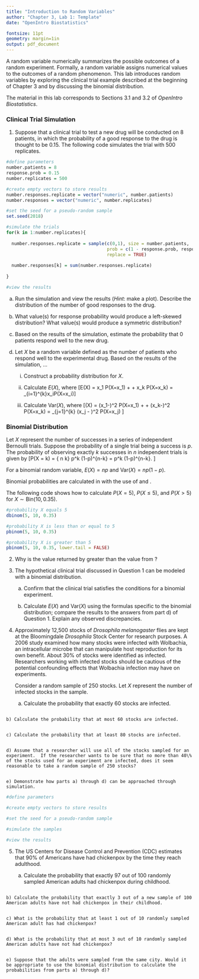 ```yaml
---
title: "Introduction to Random Variables"
author: "Chapter 3, Lab 1: Template"
date: "OpenIntro Biostatistics"

fontsize: 11pt
geometry: margin=1in
output: pdf_document
---
```


\begin{small}
	
	\textbf{Topics}
	\begin{itemize}
	  \item Distributions of random variables
	  \item Mean and variance of a random variable
	  \item Binomial distribution
	\end{itemize}
	
\end{small}

A random variable numerically summarizes the possible outcomes of a random experiment. Formally, a random variable assigns numerical values to the outcomes of a random phenomenon. This lab introduces random variables by exploring the clinical trial example described at the beginning of Chapter 3 and by discussing the binomial distribution.

The material in this lab corresponds to Sections 3.1 and 3.2 of *OpenIntro Biostatistics*.

### Clinical Trial Simulation

1. Suppose that a clinical trial to test a new drug will be conducted on 8 patients, in which the probability of a good response to the drug is thought to be 0.15. The following code simulates the trial with 500 replicates.

<!---
Set eval = TRUE for the results to display in the knitted PDF.
--->

```r
#define parameters
number.patients = 8
response.prob = 0.15
number.replicates = 500

#create empty vectors to store results
number.responses.replicate = vector("numeric", number.patients)
number.responses = vector("numeric", number.replicates)

#set the seed for a pseudo-random sample
set.seed(2018)

#simulate the trials
for(k in 1:number.replicates){
  
  number.responses.replicate = sample(c(0,1), size = number.patients,
                                      prob = c(1 - response.prob, response.prob),
                                      replace = TRUE)
  
  number.responses[k] = sum(number.responses.replicate)
  
}

#view the results

```

a) Run the simulation and view the results (*Hint*: make a plot). Describe the distribution of the number of good responses to the drug.
    



    

b) What value(s) for response probability would produce a left-skewed distribution? What value(s) would produce a symmetric distribution?





c) Based on the results of the simulation, estimate the probability that 0 patients respond well to the new drug. 
    
    
    
    

d) Let $X$ be a random variable defined as the number of patients who respond well to the experimental drug. Based on the results of the simulation, $\dots$

    i. Construct a probability distribution for $X$.
          
          
          
          
  
    ii. Calculate $E(X)$, where 
    \[E(X) 	= x_1 P(X=x_1) + \cdots + x_k P(X=x_k) = \sum_{i=1}^{k}x_iP(X=x_i)\]
  
  
  
  
  
    iii. Calculate $\text{Var}(X)$, where
    \[\text{Var}(X) = (x_1-\mu)^2 P(X=x_1) + \cdots + (x_k-\mu)^2 P(X=x_k) = \sum_{j=1}^{k} (x_j - \mu)^2 P(X=x_j) \]





\newpage

### Binomial Distribution

Let $X$ represent the number of successes in a series of independent Bernoulli trials. Suppose the probability of a single trial being a success is $p$. The probability of observing exactly $k$ successes in $n$ independent trials is given by
\[P(X = k) = { n \choose k} p^k (1-p)^{n-k} = \frac{n!}{k!(n-k)!} p^k (1-p)^{n-k}. \]

For a binomial random variable, $E(X) = np$ and $\text{Var}(X) = np(1-p)$.

Binomial probabilities are calculated in \textsf{R} with the use of \texttt{dbinom} and \texttt{pbinom}.

The following code shows how to calculate $P(X = 5)$, $P(X \leq 5)$, and $P(X > 5)$ for $X \sim \text{Bin}(10, 0.35)$. 

```r
#probability X equals 5
dbinom(5, 10, 0.35)

#probability X is less than or equal to 5
pbinom(5, 10, 0.35)

#probability X is greater than 5
pbinom(5, 10, 0.35, lower.tail = FALSE) 
```


2. Why is the value returned by \texttt{pbinom(5, 10, 0.35)} greater than the value from \texttt{dbinom(5, 10, 0.35)}?






3. The hypothetical clinical trial discussed in Question 1 can be modeled with a binomial distribution. 

    a) Confirm that the clinical trial satisfies the conditions for a binomial experiment.
  
  
  
  
  
    b) Calculate $E(X)$ and $\text{Var}(X)$ using the formulas specific to the binomial distribution; compare the results to the answers from part d) of Question 1. Explain any observed discrepancies.





\newpage

4. Approximately 12,500 stocks of *Drosophila melanogaster* flies are kept at the Bloomingdale *Drosophila* Stock Center for research purposes. A 2006 study examined how many stocks were infected with Wolbachia, an intracellular microbe that can manipulate host reproduction for its own benefit. About 30\% of stocks were identified as infected. Researchers working with infected stocks should be cautious of the potential confounding effects that Wolbachia infection may have on experiments.

    Consider a random sample of 250 stocks. Let $X$ represent the number of infected stocks in the sample.
    
    a) Calculate the probability that exactly 60 stocks are infected.
    
    
```r

```

    
    
    b) Calculate the probability that at most 60 stocks are infected.
    
    
```r

```
    
    
    c) Calculate the probability that at least 80 stocks are infected. 
    
    
```r

```

    
    
    d) Assume that a researcher will use all of the stocks sampled for an experiment.  If the researcher wants to be sure that no more than 40\% of the stocks used for an experiment are infected, does it seem reasonable to take a random sample of 250 stocks?
    
    
```r

```

        
    
    e) Demonstrate how parts a) through d) can be approached through simulation.

```r
#define parameters

#create empty vectors to store results

#set the seed for a pseudo-random sample

#simulate the samples

#view the results

```

    
5. The US Centers for Disease Control and Prevention (CDC) estimates that 90\% of Americans have had chickenpox by the time they reach adulthood.

    a) Calculate the probability that exactly 97 out of 100 randomly sampled American adults had chickenpox during childhood.


```r

```


    b) Calculate the probability that exactly 3 out of a new sample of 100 American adults have not had chickenpox in their childhood.


```r

```

        
    c) What is the probability that at least 1 out of 10 randomly sampled American adult has had chickenpox?


```r

```


    d) What is the probability that at most 3 out of 10 randomly sampled American adults have not had chickenpox?


```r

```


    e) Suppose that the adults were sampled from the same city. Would it be appropriate to use the binomial distribution to calculate the probabilities from parts a) through d)?
  